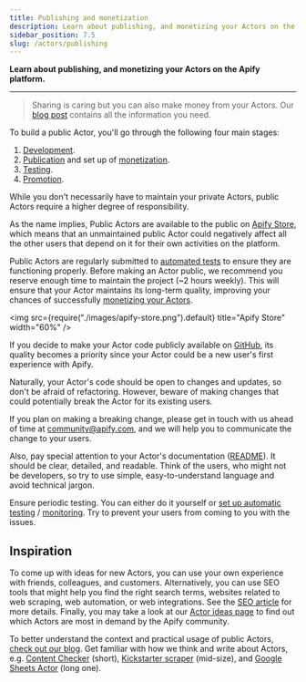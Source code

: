 ```yaml
---
title: Publishing and monetization
description: Learn about publishing, and monetizing your Actors on the Apify platform.
sidebar_position: 7.5
slug: /actors/publishing
---
```


**Learn about publishing, and monetizing your Actors on the Apify platform.**

---

> Sharing is caring but you can also make money from your Actors. Our [blog post](https://blog.apify.com/make-regular-passive-income-developing-web-automation-actors-b0392278d085/) contains all the information you need.

To build a public Actor, you'll go through the following four main stages:

1. [Development](../development/index.md).
2. [Publication](./publishing/publish) and set up of [monetization](./publishing/monetize).
3. [Testing](../development/automated_tests.md).
4. [Promotion](../../academy/get-most-of-actors/seo-and-promotion).

While you don't necessarily have to maintain your private Actors, public Actors require a higher degree of responsibility.

As the name implies, Public Actors are available to the public on [Apify Store](https://apify.com/store), which means that an unmaintained public Actor could negatively affect all the other users that depend on it for their own activities on the platform.

Public Actors are regularly submitted to [automated tests](/platform/actors/publishing/test) to ensure they are functioning properly. Before making an Actor public, we recommend you reserve enough time to maintain the project (~2 hours weekly). This will ensure that your Actor maintains its long-term quality, improving your chances of successfully [monetizing your Actors](./monetize.mdx).

 <img src={require("./images/apify-store.png").default} title="Apify Store" width="60%" />

If you decide to make your Actor code publicly available on [GitHub](https://github.com), its quality becomes a priority since your Actor could be a new user's first experience with Apify.

Naturally, your Actor's code should be open to changes and updates, so don't be afraid of refactoring. However, beware of making changes that could potentially break the Actor for its existing users.

If you plan on making a breaking change, please get in touch with us ahead of time at [community@apify.com](mailto:community@apify.com), and we will help you to communicate the change to your users.

Also, pay special attention to your Actor's documentation ([README](../../academy/get-most-of-actors/actor-readme)). It should be clear, detailed, and readable. Think of the users, who might not be developers, so try to use simple, easy-to-understand language and avoid technical jargon.

Ensure periodic testing. You can either do it yourself or [set up automatic testing](../development/deployment/automated_tests.md) / [monitoring](https://apify.com/apify/monitoring). Try to prevent your users from coming to you with the issues.

## Inspiration

To come up with ideas for new Actors, you can use your own experience with friends, colleagues, and customers. Alternatively, you can use SEO tools that might help you find the right search terms, websites related to web scraping, web automation, or web integrations. See the [SEO article](../../academy/get-most-of-actors/seo-and-promotion) for more details. Finally, you may take a look at our [Actor ideas page](https://apify.com/ideas) to find out which Actors are most in demand by the Apify community.

To better understand the context and practical usage of public Actors, [check out our blog](https://blog.apify.com/). Get familiar with how we think and write about Actors, e.g. [Content Checker](https://blog.apify.com/how-to-set-up-a-content-change-watchdog-for-any-website-in-5-minutes-460843b12271) (short), [Kickstarter scraper](https://blog.apify.com/kickstarter-search-actor-create-your-own-kickstarter-api-7672acdb8d77) (mid-size), and [Google Sheets Actor](https://blog.apify.com/import-data-easily-to-and-from-google-sheets-with-a-new-apify-actor-43536b719029) (long one).
